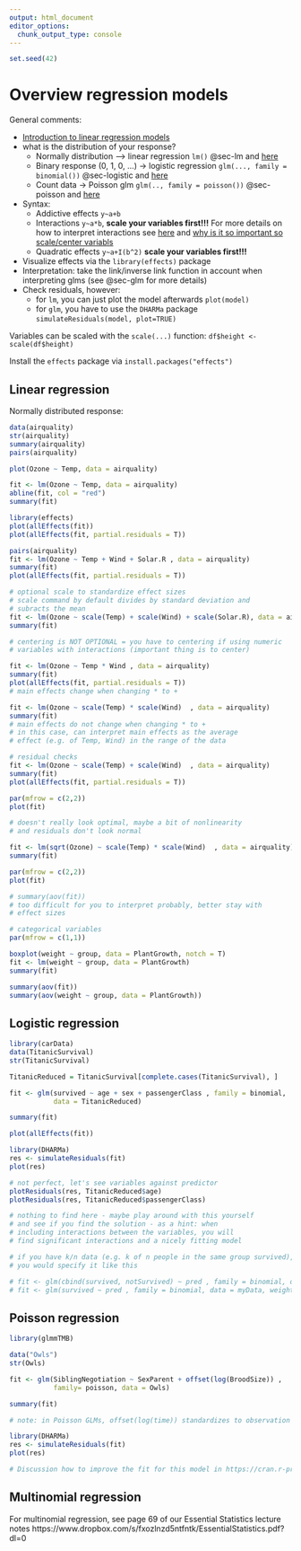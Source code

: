 ```yaml
---
output: html_document
editor_options: 
  chunk_output_type: console
---
```


```r
set.seed(42)
```

# Overview regression models

General comments:

-   [Introduction to linear regression models](https://theoreticalecology.github.io/AdvancedRegressionModels/2A-LinearRegression.html)
-   what is the distribution of your response?
    -   Normally distribution –> linear regression `lm()` @sec-lm and [here](https://theoreticalecology.github.io/AdvancedRegressionModels/2A-LinearRegression.html)
    -   Binary response (0, 1, 0, ...) -> logistic regression `glm(..., family = binomial())` @sec-logistic and [here](https://theoreticalecology.github.io/AdvancedRegressionModels/4A-GLMs.html#or-kn-data---logistic-regression)
    -   Count data -> Poisson glm `glm(.., family = poisson())` @sec-poisson and [here](https://theoreticalecology.github.io/AdvancedRegressionModels/4A-GLMs.html#count-data---poisson-regression)
-   Syntax:
    -   Addictive effects `y~a+b`
    -   Interactions `y~a*b`, **scale your variables first!!!** For more details on how to interpret interactions see [here](https://theoreticalecology.github.io/AdvancedRegressionModels/2A-LinearRegression.html#interactions) and [why is it so important so scale/center variabls](https://theoreticalecology.github.io/AdvancedRegressionModels/2A-LinearRegression.html#centering-and-scaling-of-predictor-variables)
    -   Quadratic effects `y~a+I(b^2)` **scale your variables first!!!**
-   Visualize effects via the `library(effects)` package
-   Interpretation: take the link/inverse link function in account when interpreting glms (see @sec-glm for more details)
-   Check residuals, however:
    - for `lm`, you can just plot the model afterwards `plot(model)`
    - for `glm`, you have to use the `DHARMa` package `simulateResiduals(model, plot=TRUE)`

::: column-margin

Variables can be scaled with the `scale(...)` function: `df$height <- scale(df$height)`

:::

::: column-margin

Install the `effects` package via `install.packages("effects")`

:::


## Linear regression

Normally distributed response:

```r
data(airquality)
str(airquality)
summary(airquality)
pairs(airquality)

plot(Ozone ~ Temp, data = airquality)

fit <- lm(Ozone ~ Temp, data = airquality)
abline(fit, col = "red")
summary(fit)
```

```r
library(effects)
plot(allEffects(fit))
plot(allEffects(fit, partial.residuals = T))

pairs(airquality)
fit <- lm(Ozone ~ Temp + Wind + Solar.R , data = airquality)
summary(fit)
plot(allEffects(fit, partial.residuals = T))

# optional scale to standardize effect sizes 
# scale command by default divides by standard deviation and 
# subracts the mean
fit <- lm(Ozone ~ scale(Temp) + scale(Wind) + scale(Solar.R), data = airquality)
summary(fit)

# centering is NOT OPTIONAL = you have to centering if using numeric
# variables with interactions (important thing is to center)

fit <- lm(Ozone ~ Temp * Wind , data = airquality)
summary(fit)
plot(allEffects(fit, partial.residuals = T))
# main effects change when changing * to +

fit <- lm(Ozone ~ scale(Temp) * scale(Wind)  , data = airquality)
summary(fit)
# main effects do not change when changing * to +
# in this case, can interpret main effects as the average 
# effect (e.g. of Temp, Wind) in the range of the data 

# residual checks
fit <- lm(Ozone ~ scale(Temp) + scale(Wind)  , data = airquality)
summary(fit)
plot(allEffects(fit, partial.residuals = T))

par(mfrow = c(2,2))
plot(fit)

# doesn't really look optimal, maybe a bit of nonlinearity
# and residuals don't look normal

fit <- lm(sqrt(Ozone) ~ scale(Temp) * scale(Wind)  , data = airquality)
summary(fit)

par(mfrow = c(2,2))
plot(fit)

# summary(aov(fit))
# too difficult for you to interpret probably, better stay with 
# effect sizes

# categorical variables 
par(mfrow = c(1,1))

boxplot(weight ~ group, data = PlantGrowth, notch = T)
fit <- lm(weight ~ group, data = PlantGrowth)
summary(fit)

summary(aov(fit))
summary(aov(weight ~ group, data = PlantGrowth))
```

## Logistic regression

```r
library(carData)
data(TitanicSurvival)
str(TitanicSurvival)

TitanicReduced = TitanicSurvival[complete.cases(TitanicSurvival), ]

fit <- glm(survived ~ age + sex + passengerClass , family = binomial, 
           data = TitanicReduced)

summary(fit)

plot(allEffects(fit))

library(DHARMa)
res <- simulateResiduals(fit)
plot(res)

# not perfect, let's see variables against predictor
plotResiduals(res, TitanicReduced$age)
plotResiduals(res, TitanicReduced$passengerClass)

# nothing to find here - maybe play around with this yourself 
# and see if you find the solution - as a hint: when
# including interactions between the variables, you will
# find significant interactions and a nicely fitting model

# if you have k/n data (e.g. k of n people in the same group survived), 
# you would specify it like this

# fit <- glm(cbind(survived, notSurvived) ~ pred , family = binomial, data = myData)
# fit <- glm(survived ~ pred , family = binomial, data = myData, weight = totalTrials)
```


## Poisson regression

```r
library(glmmTMB)

data("Owls")
str(Owls)

fit <- glm(SiblingNegotiation ~ SexParent + offset(log(BroodSize)) , 
           family= poisson, data = Owls)

summary(fit)

# note: in Poisson GLMs, offset(log(time)) standardizes to observation time / area

library(DHARMa)
res <- simulateResiduals(fit)
plot(res)

# Discussion how to improve the fit for this model in https://cran.r-project.org/web/packages/DHARMa/vignettes/DHARMa.html#owl-example-count-data
```


## Multinomial regression

For multinomial regression, see page 69 of our Essential Statistics lecture notes https://www.dropbox.com/s/fxozlnzd5ntfntk/EssentialStatistics.pdf?dl=0

